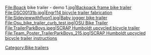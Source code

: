 {{topic header|Bpack bike trailer - demo 2.jpg|Bike trailers}}

<gallery>
File:Bpack bike trailer - demo 1.jpg|[[Backpack frame bike trailer]]
File:DSC00131b.jpg|[[Engr114 bicycle trailer fabrication]]
File:Sideviewwithflyon1.jpg|[[Baby jogger bike trailer]]
File:Osu_bike_trailer_curb_test.jpg|[[OSU Bike Trailer]]
File:TrailerParkBoys.jpeg|[[SCRAP Humboldt upcycled bicycle trailer]]
File:Team_Poster_TrailerParkBoys_215.jpg|[[SCRAP Humboldt upcycled bicycle trailer instructions]]
</gallery>

[[Category:Bike trailers]]